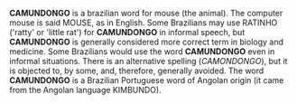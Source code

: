 '''CAMUNDONGO''' is a brazilian word for mouse (the animal). The computer mouse is said MOUSE, as in English. Some Brazilians may use RATINHO ('ratty' or 'little rat') for '''CAMUNDONGO''' in informal speech, but '''CAMUNDONGO''' is generally considered more correct term in biology and medicine. Some Brazilians would use the word '''CAMUNDONGO''' even in informal situations. There is an alternative spelling (''CAMONDONGO''), but it is objected to, by some, and, therefore, generally avoided. The word '''CAMUNDONGO''' is a Brazilian Portuguese word of Angolan origin (it came from the Angolan language KIMBUNDO).